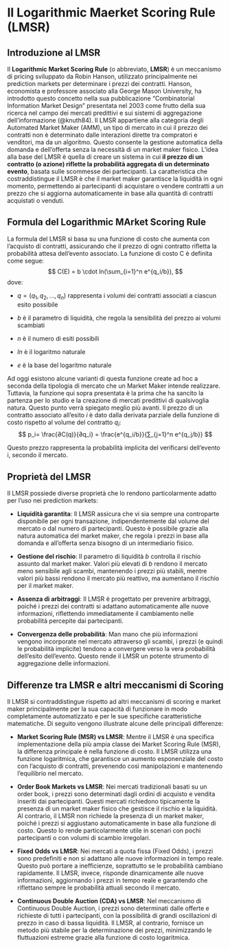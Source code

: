 # Il Logarithmic Maerket Scoring Rule (LMSR)

## Introduzione al LMSR

Il **Logarithmic Market Scoring Rule** (o abbreviato, **LMSR**) è un meccanismo di pricing sviluppato da Robin Hanson, utilizzato principalmente nei prediction markets per determinare i prezzi dei contratti. Hanson, economista e professore associato alla George Mason University, ha introdotto questo concetto nella sua pubblicazione “Combinatorial Information Market Design” presentata nel 2003 come frutto della sua ricerca nel campo dei mercati predittivi e sui sistemi di aggregazione dell’informazione (@{knuth84}). Il LMSR appartiene alla categoria degli Automated Market Maker (AMM), un tipo di mercato in cui il prezzo dei contratti non è determinato dalle interazioni dirette tra compratori e venditori, ma da un algoritmo. Questo consente la gestione automatica della domanda e dell'offerta senza la necessità di un market maker fisico.
L'idea alla base del LMSR è quella di creare un sistema in cui **il prezzo di un contratto (o azione) riflette la probabilità aggregata di un determinato evento**, basata sulle scommesse dei partecipanti. La caratteristica che costraddistingue il LMSR è che il market maker garantisce la liquidità in ogni momento, permettendo ai partecipanti di acquistare o vendere contratti a un prezzo che si aggiorna automaticamente in base alla quantità di contratti acquistati o venduti.


## Formula del Logarithmic MArket Scoring Rule
La formula del LMSR si basa su una funzione di costo che aumenta con l’acquisto di contratti, assicurando che il prezzo di ogni contratto rifletta la probabilità attesa dell’evento associato. La funzione di costo C è definita come segue:
$$
C(E) = b \cdot ln(\sum_{i=1}^n e^{q_i/b}),
$$
	dove:

- $q=(q_1,q_2,…,q_n)$ rappresenta i volumi dei contratti associati a ciascun esito possibile

- $b$ è il parametro di liquidità, che regola la sensibilità del prezzo ai volumi scambiati

- $n$ è il numero di esiti possibili

- $ln$ è il logaritmo naturale

- $e$ è la base del logaritmo naturale

Ad oggi esistono alcune varianti di questa funzione create ad hoc a seconda della tipologia di mercato che un Market Maker intende realizzare. Tuttavia, la funzione qui sopra presentata è la prima che ha sancito la partenza per lo studio e la creazione di mercati predittivi di qualsivoglia natura. Questo punto verrà spiegato meglio più avanti.
Il prezzo di un contratto associato all’esito $i$ è dato dalla derivata parziale della funzione di costo rispetto al volume del contratto $q_i$:
$$
p_i= \frac{∂C(q)}{∂q_i} = \frac{e^{q_i/b}}{∑_{j=1}^n e^{q_j/b}}
$$

Questo prezzo rappresenta la probabilità implicita del verificarsi dell’evento i, secondo il mercato.

## Proprietà del LMSR
Il LMSR possiede diverse proprietà che lo rendono particolarmente adatto per l'uso nei prediction markets:

- **Liquidità garantita**: Il LMSR assicura che vi sia sempre una controparte disponibile per ogni transazione, indipendentemente dal volume del mercato o dal numero di partecipanti. Questo è possibile grazie alla natura automatica del market maker, che regola i prezzi in base alla domanda e all'offerta senza bisogno di un intermediario fisico.

- **Gestione del rischio**: Il parametro di liquidità $b$ controlla il rischio assunto dal market maker. Valori più elevati di $b$ rendono il mercato meno sensibile agli scambi, mantenendo i prezzi più stabili, mentre valori più bassi rendono il mercato più reattivo, ma aumentano il rischio per il market maker.

- **Assenza di arbitraggi**: Il LMSR è progettato per prevenire arbitraggi, poiché i prezzi dei contratti si adattano automaticamente alle nuove informazioni, riflettendo immediatamente il cambiamento nelle probabilità percepite dai partecipanti.

- **Convergenza delle probabilità**: Man mano che più informazioni vengono incorporate nel mercato attraverso gli scambi, i prezzi (e quindi le probabilità implicite) tendono a convergere verso la vera probabilità dell'esito dell'evento. Questo rende il LMSR un potente strumento di aggregazione delle informazioni.


## Differenze tra LMSR e altri meccanismi di Scoring
Il LMSR si contraddistingue rispetto ad altri meccanismi di scoring e market maker principalmente per la sua capacità di funzionare in modo completamente automatizzato e per le sue specifiche caratteristiche matematiche. Di seguito vengono illustrate alcune delle principali differenze:

- **Market Scoring Rule (MSR) vs LMSR**: Mentre il LMSR è una specifica implementazione della più ampia classe dei Market Scoring Rule (MSR), la differenza principale è nella funzione di costo. Il LMSR utilizza una funzione logaritmica, che garantisce un aumento esponenziale del costo con l'acquisto di contratti, prevenendo così manipolazioni e mantenendo l'equilibrio nel mercato.

- **Order Book Markets vs LMSR**: Nei mercati tradizionali basati su un order book, i prezzi sono determinati dagli ordini di acquisto e vendita inseriti dai partecipanti. Questi mercati richiedono tipicamente la presenza di un market maker fisico che gestisce il rischio e la liquidità. Al contrario, il LMSR non richiede la presenza di un market maker, poiché i prezzi si aggiustano automaticamente in base alla funzione di costo. Questo lo rende particolarmente utile in scenari con pochi partecipanti o con volumi di scambio irregolari.

- **Fixed Odds vs LMSR**: Nei mercati a quota fissa (Fixed Odds), i prezzi sono predefiniti e non si adattano alle nuove informazioni in tempo reale. Questo può portare a inefficienze, soprattutto se le probabilità cambiano rapidamente. Il LMSR, invece, risponde dinamicamente alle nuove informazioni, aggiornando i prezzi in tempo reale e garantendo che riflettano sempre le probabilità attuali secondo il mercato.

- **Continuous Double Auction (CDA) vs LMSR**: Nel meccanismo di Continuous Double Auction, i prezzi sono determinati dalle offerte e richieste di tutti i partecipanti, con la possibilità di grandi oscillazioni di prezzo in caso di bassa liquidità. Il LMSR, al contrario, fornisce un metodo più stabile per la determinazione dei prezzi, minimizzando le fluttuazioni estreme grazie alla funzione di costo logaritmica.
